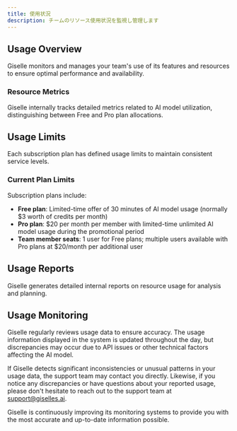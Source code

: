 ```yaml
---
title: 使用状況
description: チームのリソース使用状況を監視し管理します
---
```


## Usage Overview

Giselle monitors and manages your team's use of its features and resources to ensure optimal performance and availability.

### Resource Metrics

Giselle internally tracks detailed metrics related to AI model utilization, distinguishing between Free and Pro plan allocations.

## Usage Limits

Each subscription plan has defined usage limits to maintain consistent service levels.

### Current Plan Limits

Subscription plans include:
- **Free plan**: Limited-time offer of 30 minutes of AI model usage (normally $3 worth of credits per month)
- **Pro plan**: $20 per month per member with limited-time unlimited AI model usage during the promotional period
- **Team member seats**: 1 user for Free plans; multiple users available with Pro plans at $20/month per additional user

## Usage Reports

Giselle generates detailed internal reports on resource usage for analysis and planning.

## Usage Monitoring

Giselle regularly reviews usage data to ensure accuracy. The usage information displayed in the system is updated throughout the day, but discrepancies may occur due to API issues or other technical factors affecting the AI model.

If Giselle detects significant inconsistencies or unusual patterns in your usage data, the support team may contact you directly. Likewise, if you notice any discrepancies or have questions about your reported usage, please don't hesitate to reach out to the support team at support@giselles.ai.

Giselle is continuously improving its monitoring systems to provide you with the most accurate and up-to-date information possible.
